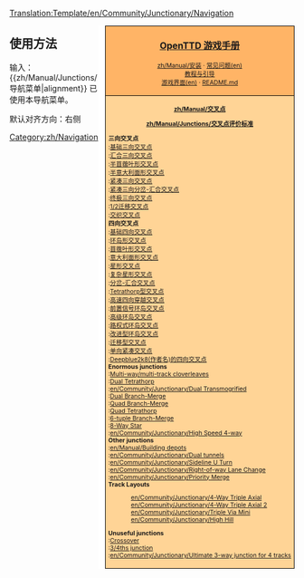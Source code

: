 <noinclude>[[Translation:Template/en/Community/Junctionary/Navigation]]</noinclude>

<div style="float:right; padding-left:12px; background:#ffffff;">
<div style="border:1px solid #000000; background:#ffb466; padding:5px; -moz-border-radius-topleft:5px; -moz-border-radius-topright:5px; font-size: 12pt;">
<center><strong><font size="3">[[zh/Manual/Main Page|OpenTTD 游戏手册]]</font></strong></center>
<div style="font-size: 8pt; text-align: center;">
[[zh/Manual/安装]] &middot; 
[[en/Archive/Community/FAQ|常见问题(en)]]<br />
[[zh/Manual/Tutorial/教程|教程与引导]]<br />
[[en/Manual/Game interface|游戏界面(en)]] &middot; 
[https://github.com/OpenTTD/OpenTTD/blob/master/README.md README.md]
</div>
</div>
<div style="border:1px solid black; border-top-width: 0px; background:#ffd496; padding:5px; -moz-border-radius-bottomleft:5px; -moz-border-radius-bottomright:8px; font-size: 8pt;">

<center>'''[[zh/Manual/交叉点]]'''</center>
<center>'''[[zh/Manual/Junctions/交叉点评价标准]]'''</center>

'''三向交叉点'''<br>
:[[zh/Manual/社区/交叉点/基础三向交叉点|基础三向交叉点]]<br>
:[[zh/Manual/社区/交叉点/汇合三向交叉点|汇合三向交叉点]]<br>
:[[en/Community/Junctionary/Half Cloverleaf|半苜蓿叶形交叉点]]<br>
:[[en/Community/Junctionary/Half Spaghetti|半意大利面形交叉点]]<br>
:[[en/Community/Junctionary/Compact 3-Way|紧凑三向交叉点]]<br>
:[[en/Community/Junctionary/Compact 3-Way Branch-Merge Junction|紧凑三向分岔-汇合交叉点]]<br>
:[[zh/Manual/社区/交叉点/终极三向交叉点|终极三向交叉点]]<br>
:[[zh/Manual/社区/交叉点/二分之一迁移型交叉点|1/2迁移交叉点]]<br>
:[[en/Community/Junctionary/Braided Junction|交织交叉点]]<br>

'''四向交叉点'''<br>
:[[en/Community/Junctionary/Basic 4-Way Junction|基础四向交叉点]]<br>
:[[en/Community/Junctionary/Roundabout|环岛形交叉点]]<br>
:[[en/Community/Junctionary/Cloverleaf|苜蓿叶形交叉点]]<br>
:[[en/Community/Junctionary/Spaghetti|意大利面形交叉点]]<br>
:[[en/Community/Junctionary/Star Junction|星形交叉点]]<br>
:[[en/Community/Junctionary/Complex Star Junction|复杂星形交叉点]]<br>
:[[en/Community/Junctionary/Branch-Merge Junction|分岔-汇合交叉点]]<br>
:[[en/Community/Junctionary/Tetrathorp-Junction|Tetrathorp型交叉点]]<br>
:[[en/Community/Junctionary/High Speed 4-Way Fly-over∕under|高速四向穿越交叉点]]<br>
:[[en/Community/Junctionary/Pre-Signaled Roundabout|前置信号环岛交叉点]]<br>
:[[en/Community/Junctionary/Advanced Roundabout|高级环岛交叉点]]<br>
:[[en/Community/Junctionary/Right-of-way Roundabout|路权式环岛交叉点]]<br>
:[[en/Community/Junctionary/Improved Roundabout|改进型环岛交叉点]]<br>
:[[en/Community/Junctionary/Transmogrified|迁移型交叉点]]<br>
:[[en/Community/Junctionary/Tightlong|单向紧凑交叉点]]<br>
:[[en/Community/Junctionary/Deepblue2k8 4-way Junction|Deepblue2k8(作者名)的四向交叉点]]<br>

'''Enormous junctions'''<br>
:[[en/Community/Junctionary/Double Cloverleaf|Multi-way/multi-track cloverleaves]]<br>
:[[en/Community/Junctionary/Dual Tetrathorp-Junction|Dual Tetrathorp]]<br>
:[[en/Community/Junctionary/Dual Transmogrified]]<br>
:[[en/Community/Junctionary/Dual Branch-Merge Junction|Dual Branch-Merge]]<br>
:[[en/Community/Junctionary/Quad Branch-Merge Junction|Quad Branch-Merge]]<br>
:[[en/Community/Junctionary/Quad Tetrathorp Junction|Quad Tetrathorp]]<br>
:[[en/Community/Junctionary/6-tuple Branch-Merge Junction|6-tuple Branch-Merge]]<br>
:[[en/Community/Junctionary/8 way Star Junction|8-Way Star]]<br>
:[[en/Community/Junctionary/High Speed 4-way]]<br>

'''Other junctions'''<br>
:[[en/Manual/Building depots]]<br>
:[[en/Community/Junctionary/Dual tunnels]]<br>
:[[en/Community/Junctionary/Sideline U Turn]]<br>
:[[en/Community/Junctionary/Right-of-way Lane Change]]<br>
:[[en/Community/Junctionary/Priority Merge]]<br>

'''Track Layouts'''
:[[en/Community/Junctionary/4-Way Triple Axial]]<br>
:[[en/Community/Junctionary/4-Way Triple Axial 2]]<br>
:[[en/Community/Junctionary/Triple Via Mini]]<br>
:[[en/Community/Junctionary/High Hill]]<br>

'''Unuseful junctions'''<br>
:[[en/Community/Junctionary/Crossover-Junction|Crossover]]<br>
:[[en/Community/Junctionary/3∕4ths junction|3/4ths junction]]<br>
:[[en/Community/Junctionary/Ultimate 3-way junction for 4 tracks]]<br>

</div>
</div>
<noinclude>


==使用方法==
输入：
<nowiki>{{zh/Manual/Junctions/导航菜单|alignment}}</nowiki>
已使用本导航菜单。

默认对齐方向：右侧

[[Category:zh/Navigation]]
</noinclude>